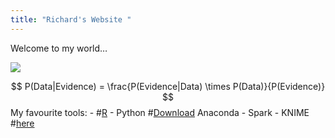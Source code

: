 ```yaml
---
title: "Richard's Website "
---
```


Welcome to my world...


![](me.jpg)



$$ P(Data|Evidence) =  \frac{P(Evidence|Data) \times P(Data)}{P(Evidence)} $$
My favourite tools:
- #[R](https://www.r-project.org/)
- Python #[Download](https://www.anaconda.com/download/) Anaconda
- Spark 
- KNIME #[here](https://www.knime.com/)

